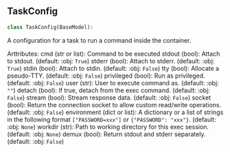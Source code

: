 <a id="camel.runtime.configs"></a>

<a id="camel.runtime.configs.TaskConfig"></a>

## TaskConfig

```python
class TaskConfig(BaseModel):
```

A configuration for a task to run a command inside the container.

Arttributes:
cmd (str or list): Command to be executed
stdout (bool): Attach to stdout. (default: :obj: `True`)
stderr (bool): Attach to stderr. (default: :obj: `True`)
stdin (bool): Attach to stdin. (default: :obj: `False`)
tty (bool): Allocate a pseudo-TTY. (default: :obj: `False`)
privileged (bool): Run as privileged. (default: :obj: `False`)
user (str): User to execute command as. (default: :obj: `""`)
detach (bool): If true, detach from the exec command.
(default: :obj: `False`)
stream (bool): Stream response data. (default: :obj: `False`)
socket (bool): Return the connection socket to allow custom
read/write operations. (default: :obj: `False`)
environment (dict or list): A dictionary or a list of strings in
the following format ``["PASSWORD=xxx"]`` or
``{"PASSWORD": "xxx"}``. (default: :obj: `None`)
workdir (str): Path to working directory for this exec session.
(default: :obj: `None`)
demux (bool): Return stdout and stderr separately. (default: :obj:
`False`)
